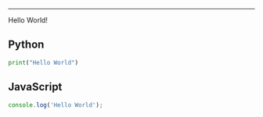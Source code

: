 

<PostHeader
  title='Hello World'
  description='My first blog post'
  date='Nov 3, 2023'
  author='Nils Osswald'
/>

___

Hello World!

## Python

```python
print("Hello World")
```

## JavaScript

```js
console.log('Hello World');
```
